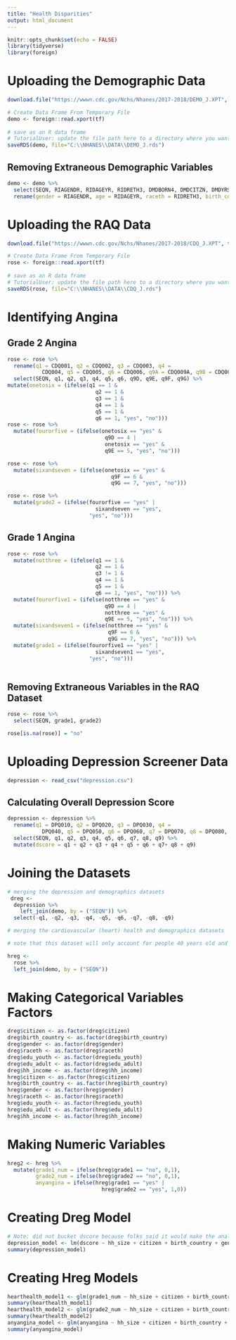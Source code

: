 ```yaml
---
title: "Health Disparities"
output: html_document
---
```


```r
knitr::opts_chunk$set(echo = FALSE)
library(tidyverse)
library(foreign)
```

# Uploading the Demographic Data

```r
download.file("https://wwwn.cdc.gov/Nchs/Nhanes/2017-2018/DEMO_J.XPT", tf <- tempfile(), mode="wb")

# Create Data Frame From Temporary File
demo <- foreign::read.xport(tf)
    
# save as an R data frame
# TutorialUser: update the file path here to a directory where you want to save the data frame 
saveRDS(demo, file="C:\\NHANES\\DATA\\DEMO_J.rds")  
```
## Removing Extraneous Demographic Variables

```r
demo <- demo %>%
  select(SEQN, RIAGENDR, RIDAGEYR, RIDRETH3, DMDBORN4, DMDCITZN, DMDYRSUS, DMDEDUC3, DMDEDUC2, DMDHHSIZ, INDHHIN2) %>%
  rename(gender = RIAGENDR, age = RIDAGEYR, raceth = RIDRETH3, birth_country = DMDBORN4, citizen = DMDCITZN, time_us = DMDYRSUS, edu_youth = DMDEDUC3, edu_adult = DMDEDUC2, hh_size = DMDHHSIZ, hh_income = INDHHIN2)
```


# Uploading the RAQ Data

```r
download.file("https://wwwn.cdc.gov/Nchs/Nhanes/2017-2018/CDQ_J.XPT", tf <- tempfile(), mode="wb")

# Create Data Frame From Temporary File
rose <- foreign::read.xport(tf)
    
# save as an R data frame
# TutorialUser: update the file path here to a directory where you want to save the data frame 
saveRDS(rose, file="C:\\NHANES\\DATA\\CDQ_J.rds")  
```
# Identifying Angina

## Grade 2 Angina

```r
rose <- rose %>%
  rename(q1 = CDQ001, q2 = CDQ002, q3 = CDQ003, q4 = 
           CDQ004, q5 = CDQ005, q6 = CDQ006, q9A = CDQ009A, q9B = CDQ009B, q9C = CDQ009C, q9D = CDQ009D, q9E = CDQ009E, q9F = CDQ009F, q9G = CDQ009G) %>%
  select(SEQN, q1, q2, q3, q4, q5, q6, q9D, q9E, q9F, q9G) %>%
mutate(onetosix = (ifelse(q1 == 1 &
                            q2 == 1 &
                            q3 == 1 &
                            q4 == 1 &
                            q5 == 1 &
                            q6 == 1, "yes", "no")))
rose <- rose %>%
  mutate(fourorfive = (ifelse(onetosix == "yes" &
                               q9D == 4 | 
                               onetosix == "yes" & 
                               q9E == 5, "yes", "no")))

rose <- rose %>%
  mutate(sixandseven = (ifelse(onetosix == "yes" &
                                 q9F == 6 &
                                 q9G == 7, "yes", "no")))

rose <- rose %>%
  mutate(grade2 = (ifelse(fourorfive == "yes" |
                            sixandseven == "yes", 
                          "yes", "no")))
```

## Grade 1 Angina

```r
rose <- rose %>%
  mutate(notthree = (ifelse(q1 == 1 &
                            q2 == 1 &
                            q3 != 1 &
                            q4 == 1 &
                            q5 == 1 &
                            q6 == 1, "yes", "no"))) %>%
  mutate(fourorfive1 = (ifelse(notthree == "yes" &
                               q9D == 4 | 
                               notthree == "yes" & 
                               q9E == 5, "yes", "no"))) %>%
  mutate(sixandseven1 = (ifelse(notthree == "yes" &
                                q9F == 6 &
                                q9G == 7, "yes", "no"))) %>%
  mutate(grade1 = (ifelse(fourorfive1 == "yes" |
                            sixandseven1 == "yes", 
                          "yes", "no")))
  
```

## Removing Extraneous Variables in the RAQ Dataset

```r
rose <- rose %>%
  select(SEQN, grade1, grade2)

rose[is.na(rose)] = "no"
```

# Uploading Depression Screener Data

```r
depression <- read_csv("depression.csv")
```

## Calculating Overall Depression Score

```r
depression <- depression %>%
  rename(q1 = DPQ010, q2 = DPQ020, q3 = DPQ030, q4 = 
           DPQ040, q5 = DPQ050, q6 = DPQ060, q7 = DPQ070, q8 = DPQ080, q9 = DPQ090) %>%
  select(SEQN, q1, q2, q3, q4, q5, q6, q7, q8, q9) %>%
  mutate(dscore = q1 + q2 + q3 + q4 + q5 + q6 + q7+ q8 + q9)
```

# Joining the Datasets

```r
# merging the depression and demographics datasets
 dreg <- 
  depression %>%
    left_join(demo, by = ("SEQN")) %>%
  select(-q1, -q2, -q3, -q4, -q5, -q6, -q7, -q8, -q9)
```

```r
# merging the cardiovascular (heart) health and demographics datasets

# note that this dataset will only account for people 40 years old and older

hreg <-
  rose %>%
  left_join(demo, by = ("SEQN"))
```

# Making Categorical Variables Factors

```r
dreg$citizen <- as.factor(dreg$citizen)
dreg$birth_country <- as.factor(dreg$birth_country)
dreg$gender <- as.factor(dreg$gender)
dreg$raceth <- as.factor(dreg$raceth)
dreg$edu_youth <- as.factor(dreg$edu_youth)
dreg$edu_adult <- as.factor(dreg$edu_adult)
dreg$hh_income <- as.factor(dreg$hh_income) 
hreg$citizen <- as.factor(hreg$citizen)
hreg$birth_country <- as.factor(hreg$birth_country)
hreg$gender <- as.factor(hreg$gender)
hreg$raceth <- as.factor(hreg$raceth)
hreg$edu_youth <- as.factor(hreg$edu_youth)
hreg$edu_adult <- as.factor(hreg$edu_adult)
hreg$hh_income <- as.factor(hreg$hh_income) 
```

# Making Numeric Variables

```r
hreg2 <- hreg %>% 
  mutate(grade1_num = ifelse(hreg$grade1 == "no", 0,1),
         grade2_num = ifelse(hreg$grade2 == "no", 0,1),
         anyangina = ifelse(hreg$grade1 == "yes" |
                              hreg$grade2 == "yes", 1,0))
```

# Creating Dreg Model

```r
# Note: did not bucket dscore because folks said it would make the analysis less robust; something is broken with time_us variable that I could not figure out so i excluded it from model
depression_model <- lm(dscore ~ hh_size + citizen + birth_country + gender + raceth + edu_adult + hh_income + age, data = dreg)
summary(depression_model)
```

# Creating Hreg Models

```r
hearthealth_model1 <- glm(grade1_num ~ hh_size + citizen + birth_country + gender + raceth + edu_adult + hh_income + age, data = hreg2, family = binomial)
summary(hearthealth_model1)
hearthealth_model2 <- glm(grade2_num ~ hh_size + citizen + birth_country + gender + raceth + edu_adult + hh_income + age, data = hreg2, family = binomial)
summary(hearthealth_model2)
anyangina_model <- glm(anyangina ~ hh_size + citizen + birth_country + gender + raceth + edu_adult + hh_income + age, data = hreg2, family = binomial)
summary(anyangina_model)
```